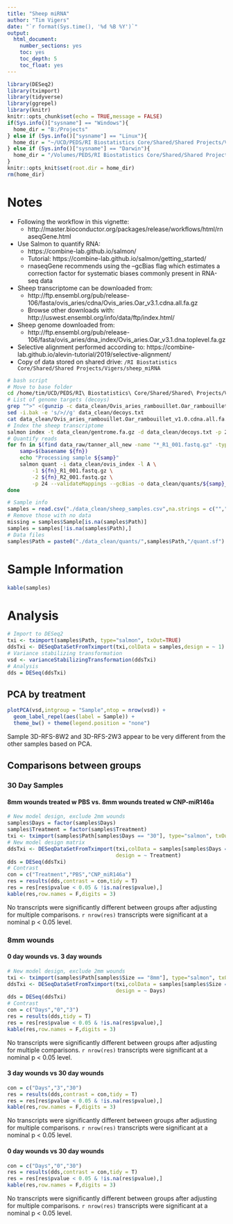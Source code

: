 ```yaml
---
title: "Sheep miRNA"
author: "Tim Vigers"
date: "`r format(Sys.time(), '%d %B %Y')`"
output:
  html_document:
    number_sections: yes
    toc: yes
    toc_depth: 5
    toc_float: yes
---
```


```r
library(DESeq2)
library(tximport)
library(tidyverse)
library(ggrepel)
library(knitr)
knitr::opts_chunk$set(echo = TRUE,message = FALSE)
if(Sys.info()["sysname"] == "Windows"){
  home_dir = "B:/Projects"
} else if (Sys.info()["sysname"] == "Linux"){
  home_dir = "~/UCD/PEDS/RI Biostatistics Core/Shared/Shared Projects/Vigers/sheep_miRNA"
} else if (Sys.info()["sysname"] == "Darwin"){
  home_dir = "/Volumes/PEDS/RI Biostatistics Core/Shared/Shared Projects/Vigers/sheep_miRNA"
}
knitr::opts_knit$set(root.dir = home_dir)
rm(home_dir)
```

# Notes
- Following the workflow in this vignette:
  - http://master.bioconductor.org/packages/release/workflows/html/rnaseqGene.html
- Use Salmon to quantify RNA:
  - https://combine-lab.github.io/salmon/
  - Tutorial: https://combine-lab.github.io/salmon/getting_started/
  - rnaseqGene recommends using the --gcBias flag which estimates a correction factor for systematic biases commonly present in RNA-seq data
- Sheep transcriptome can be downloaded from:
  - http://ftp.ensembl.org/pub/release-106/fasta/ovis_aries/cdna/Ovis_aries.Oar_v3.1.cdna.all.fa.gz
  - Browse other downloads with: http://uswest.ensembl.org/info/data/ftp/index.html/
- Sheep genome downloaded from:
  - http://ftp.ensembl.org/pub/release-106/fasta/ovis_aries/dna_index/Ovis_aries.Oar_v3.1.dna.toplevel.fa.gz
- Selective alignment performed according to: https://combine-lab.github.io/alevin-tutorial/2019/selective-alignment/
- Copy of data stored on shared drive: `/RI Biostatistics Core/Shared/Shared Projects/Vigers/sheep_miRNA`
  
```bash
# bash script
# Move to base folder
cd /home/tim/UCD/PEDS/RI\ Biostatistics\ Core/Shared/Shared\ Projects/Vigers/sheep_miRNA
# List of genome targets (decoys)
grep "^>" <(gunzip -c data_clean/Ovis_aries_rambouillet.Oar_rambouillet_v1.0.dna.toplevel.fa.gz) | cut -d " " -f 1 >data_clean/decoys.txt
sed -i.bak -e 's/>//g' data_clean/decoys.txt
cat data_clean/Ovis_aries_rambouillet.Oar_rambouillet_v1.0.cdna.all.fa.gz data_clean/Ovis_aries_rambouillet.Oar_rambouillet_v1.0.dna.toplevel.fa.gz >data_clean/gentrome.fa.gz
# Index the sheep transcriptome
salmon index -t data_clean/gentrome.fa.gz -d data_clean/decoys.txt -p 24 -i data_clean/ovis_index
# Quantify reads
for fn in $(find data_raw/tanner_all_new -name "*_R1_001.fastq.gz" -type f | sed 's/_R._001\..*//' | sort | uniq); do
    samp=$(basename ${fn})
    echo "Processing sample ${samp}"
    salmon quant -i data_clean/ovis_index -l A \
        -1 ${fn}_R1_001.fastq.gz \
        -2 ${fn}_R2_001.fastq.gz \
        -p 24 --validateMappings --gcBias -o data_clean/quants/${samp}_quant
done
```

```r
# Sample info
samples = read.csv("./data_clean/sheep_samples.csv",na.strings = c("","NA"))
# Remove those with no data
missing = samples$Sample[is.na(samples$Path)]
samples = samples[!is.na(samples$Path),]
# Data files
samples$Path = paste0("./data_clean/quants/",samples$Path,"/quant.sf")
```

# Sample Information

```r
kable(samples)
```

# Analysis

```r
# Import to DESeq2
txi <- tximport(samples$Path, type="salmon", txOut=TRUE)
ddsTxi <- DESeqDataSetFromTximport(txi,colData = samples,design = ~ 1)
# Variance stabilizing transformation
vsd <- varianceStabilizingTransformation(ddsTxi)
# Analysis
dds = DESeq(ddsTxi)
```

## PCA by treatment

```r
plotPCA(vsd,intgroup = "Sample",ntop = nrow(vsd)) + 
  geom_label_repel(aes(label = Sample)) +
  theme_bw() + theme(legend.position = "none")
```

Sample 3D-RFS-8W2 and 3D-RFS-2W3 appear to be very different from the other samples based on PCA.

## Comparisons between groups

### 30 Day Samples

#### 8mm wounds treated w PBS vs. 8mm wounds treated w CNP-miR146a

```r
# New model design, exclude 2mm wounds
samples$Days = factor(samples$Days)
samples$Treatment = factor(samples$Treatment)
txi <- tximport(samples$Path[samples$Days == "30"], type="salmon", txOut=TRUE)
# New model design matrix
ddsTxi <- DESeqDataSetFromTximport(txi,colData = samples[samples$Days == "30",],
                                   design = ~ Treatment)
dds = DESeq(ddsTxi)
# Contrast
con = c("Treatment","PBS","CNP_miR146a")
res = results(dds,contrast = con,tidy = T)
res = res[res$pvalue < 0.05 & !is.na(res$pvalue),]
kable(res,row.names = F,digits = 3)
```

No transcripts were significantly different between groups after adjusting for multiple comparisons. `r nrow(res)` transcripts were significant at a nominal p < 0.05 level.

### 8mm wounds 

#### 0 day wounds vs. 3 day wounds

```r
# New model design, exclude 2mm wounds
txi <- tximport(samples$Path[samples$Size == "8mm"], type="salmon", txOut=TRUE)
ddsTxi <- DESeqDataSetFromTximport(txi,colData = samples[samples$Size == "8mm",],
                                   design = ~ Days)
dds = DESeq(ddsTxi)
# Contrast
con = c("Days","0","3")
res = results(dds,tidy = T)
res = res[res$pvalue < 0.05 & !is.na(res$pvalue),]
kable(res,row.names = F,digits = 3)
```

No transcripts were significantly different between groups after adjusting for multiple comparisons. `r nrow(res)` transcripts were significant at a nominal p < 0.05 level.

#### 3 day wounds vs 30 day wounds

```r
con = c("Days","3","30")
res = results(dds,contrast = con,tidy = T)
res = res[res$pvalue < 0.05 & !is.na(res$pvalue),]
kable(res,row.names = F,digits = 3)
```

No transcripts were significantly different between groups after adjusting for multiple comparisons. `r nrow(res)` transcripts were significant at a nominal p < 0.05 level.

#### 0 day wounds vs 30 day wounds

```r
con = c("Days","0","30")
res = results(dds,contrast = con,tidy = T)
res = res[res$pvalue < 0.05 & !is.na(res$pvalue),]
kable(res,row.names = F,digits = 3)
```

No transcripts were significantly different between groups after adjusting for multiple comparisons. `r nrow(res)` transcripts were significant at a nominal p < 0.05 level.

